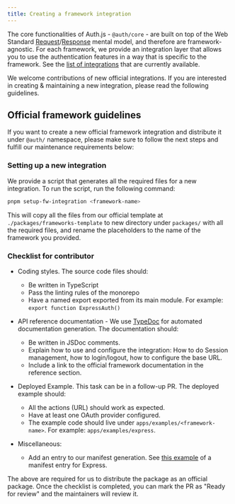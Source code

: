 ```yaml
---
title: Creating a framework integration
---
```


The core functionalities of Auth.js - `@auth/core` - are built on top of the Web Standard [Request](https://developer.mozilla.org/en-US/docs/Web/API/Request)/[Response](https://developer.mozilla.org/en-US/docs/Web/API/Response) mental model, and therefore are framework-agnostic. For each framework, we provide an integration layer that allows you to use the authentication features in a way that is specific to the framework. See the [list of integrations](./reference#integrations) that are currently available.

We welcome contributions of new official integrations. If you are interested in creating & maintaining a new integration, please read the following guidelines.

## Official framework guidelines

If you want to create a new official framework integration and distribute it under `@auth/` namespace, please make sure to follow the next steps and fulfill our maintenance requirements below:

### Setting up a new integration

We provide a script that generates all the required files for a new integration. To run the script, run the following command:

```bash
pnpm setup-fw-integration <framework-name>
```

This will copy all the files from our official template at `./packages/frameworks-template` to new directory under `packages/` with all the required files, and rename the placeholders to the name of the framework you provided.

### Checklist for contributor

- Coding styles. The source code files should:

  - Be written in TypeScript
  - Pass the linting rules of the monorepo
  - Have a named export exported from its main module. For example: `export function ExpressAuth()`

- API reference documentation - We use [TypeDoc](https://typedoc.org/) for automated documentation generation. The documentation should:

  - Be written in JSDoc comments.
  - Explain how to use and configure the integration: How to do Session management, how to login/logout, how to configure the base URL.
  - Include a link to the official framework documentation in the reference section.

- Deployed Example. This task can be in a follow-up PR. The deployed example should:

  - All the actions (URL) should work as expected.
  - Have at least one OAuth provider configured.
  - The example code should live under `apps/examples/<framework-name>`. For example: `apps/examples/express`.

- Miscellaneous:

  - Add an entry to our manifest generation. See [this example](https://github.com/nextauthjs/next-auth/blob/e34d7ad5f2eb6129a5d313cbcfb593eb94d59857/docs/scripts/generate-manifest.mjs#L58-L65) of a manifest entry for Express.

The above are required for us to distribute the package as an official package. Once the checklist is completed, you can mark the PR as "Ready for review" and the maintainers will review it.
